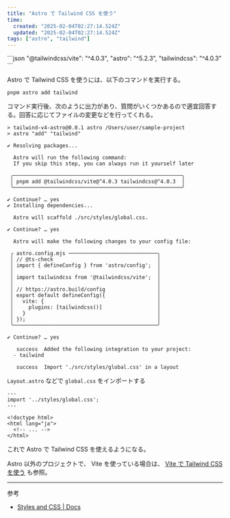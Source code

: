 ```yaml
---
title: "Astro で Tailwind CSS を使う"
time:
  created: "2025-02-04T02:27:14.524Z"
  updated: "2025-02-04T02:27:14.524Z"
tags: ["astro", "tailwind"]
---
```



<Callout heading="Dependencies">
```json
"@tailwindcss/vite": "^4.0.3",
"astro": "^5.2.3",
"tailwindcss": "^4.0.3"
```
</Callout>

Astro で Tailwind CSS を使うには、以下のコマンドを実行する。

```shell
pnpm astro add tailwind
```

コマンド実行後、次のように出力があり、質問がいくつかあるので適宜回答する。回答に応じてファイルの変更などを行ってくれる。

```shell
> tailwind-v4-astro@0.0.1 astro /Users/user/sample-project
> astro "add" "tailwind"

✔ Resolving packages...

  Astro will run the following command:
  If you skip this step, you can always run it yourself later

 ╭───────────────────────────────────────────────────────╮
 │ pnpm add @tailwindcss/vite@^4.0.3 tailwindcss@^4.0.3  │
 ╰───────────────────────────────────────────────────────╯

✔ Continue? … yes
✔ Installing dependencies...

  Astro will scaffold ./src/styles/global.css.

✔ Continue? … yes

  Astro will make the following changes to your config file:

 ╭ astro.config.mjs ─────────────────────────────╮
 │ // @ts-check                                  │
 │ import { defineConfig } from 'astro/config';  │
 │                                               │
 │ import tailwindcss from '@tailwindcss/vite';  │
 │                                               │
 │ // https://astro.build/config                 │
 │ export default defineConfig({                 │
 │   vite: {                                     │
 │     plugins: [tailwindcss()]                  │
 │   }                                           │
 │ });                                           │
 ╰───────────────────────────────────────────────╯

✔ Continue? … yes
  
   success  Added the following integration to your project:
  - tailwind
  
   success  Import './src/styles/global.css' in a layout
```

`Layout.astro` などで `global.css` をインポートする

```astro title="Layout.astro=
---
import '../styles/global.css';
---

<!doctype html>
<html lang="ja">
  <!-- ... -->
</html>
```

これで Astro で Tailwind CSS を使えるようになる。

Astro 以外のプロジェクトで、 Vite を使っている場合は、 [Vite で Tailwind CSS を使う](/notes/vite-tailwind-installation) も参照。

---

参考

- [Styles and CSS | Docs](https://docs.astro.build/en/guides/styling/#css-integrations)
